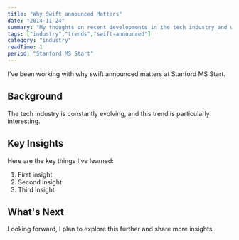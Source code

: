 ```yaml
---
title: "Why Swift announced Matters"
date: "2014-11-24"
summary: "My thoughts on recent developments in the tech industry and what they mean for developers."
tags: ["industry","trends","swift-announced"]
category: "industry"
readTime: 1
period: "Stanford MS Start"
---
```


I've been working with why swift announced matters at Stanford MS Start.

## Background

The tech industry is constantly evolving, and this trend is particularly interesting.

## Key Insights

Here are the key things I've learned:

1. First insight
2. Second insight
3. Third insight

## What's Next

Looking forward, I plan to explore this further and share more insights.

